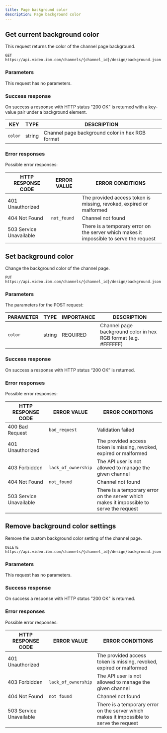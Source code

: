 ```yaml
---
title: Page background color
description: Page background color
---
```


## Get current background color

This request returns the color of the channel page background.

```
GET https://api.video.ibm.com/channels/{channel_id}/design/background.json
```

### Parameters

This request has no parameters.

### Success response

On success a response with HTTP status "200 OK" is returned with a key-value pair under a background element.

| KEY     | TYPE   | DESCRIPTION                                     |
| ------- | ------ | ----------------------------------------------- |
| `color` | string | Channel page background color in hex RGB format |

### Error responses

Possible error responses:

| HTTP RESPONSE CODE      | ERROR VALUE | ERROR CONDITIONS                                                                        |
| ----------------------- | ----------- | --------------------------------------------------------------------------------------- |
| 401 Unauthorized        |             | The provided access token is missing, revoked, expired or malformed                     |
| 404 Not Found           | `not_found` | Channel not found                                                                       |
| 503 Service Unavailable |             | There is a temporary error on the server which makes it impossible to serve the request |

## Set background color

Change the background color of the channel page.

```
PUT https://api.video.ibm.com/channels/{channel_id}/design/background.json
```

### Parameters

The parameters for the POST request:

| PARAMETER | TYPE   | IMPORTANCE | DESCRIPTION                                                    |
| --------- | ------ | ---------- | -------------------------------------------------------------- |
| `color`   | string | REQUIRED   | Channel page background color in hex RGB format (e.g. #FFFFFF) |

### Success response

On success a response with HTTP status “200 OK” is returned.

### Error responses

Possible error responses:

| HTTP RESPONSE CODE      | ERROR VALUE         | ERROR CONDITIONS                                                                        |
| ----------------------- | ------------------- | --------------------------------------------------------------------------------------- |
| 400 Bad Request         | `bad_request`       | Validation failed                                                                       |
| 401 Unauthorized        |                     | The provided access token is missing, revoked, expired or malformed                     |
| 403 Forbidden           | `lack_of_ownership` | The API user is not allowed to manage the given channel                                 |
| 404 Not Found           | `not_found`         | Channel not found                                                                       |
| 503 Service Unavailable |                     | There is a temporary error on the server which makes it impossible to serve the request |

## Remove background color settings

Remove the custom background color setting of the channel page.

```
DELETE https://api.video.ibm.com/channels/{channel_id}/design/background.json
```

### Parameters

This request has no parameters.

### Success response

On success a response with HTTP status "200 OK" is returned.

### Error responses

Possible error responses:

| HTTP RESPONSE CODE      | ERROR VALUE         | ERROR CONDITIONS                                                                        |
| ----------------------- | ------------------- | --------------------------------------------------------------------------------------- |
| 401 Unauthorized        |                     | The provided access token is missing, revoked, expired or malformed                     |
| 403 Forbidden           | `lack_of_ownership` | The API user is not allowed to manage the given channel                                 |
| 404 Not Found           | `not_found`         | Channel not found                                                                       |
| 503 Service Unavailable |                     | There is a temporary error on the server which makes it impossible to serve the request |
